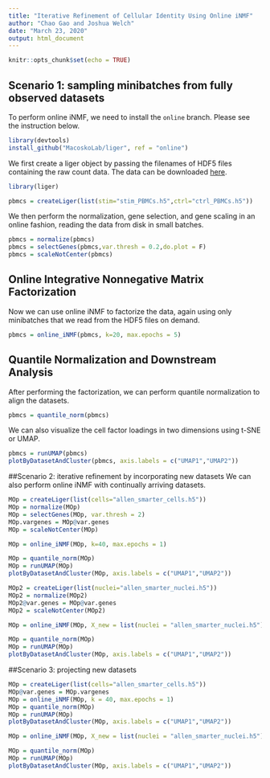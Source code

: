 ```yaml
---
title: "Iterative Refinement of Cellular Identity Using Online iNMF"
author: "Chao Gao and Joshua Welch"
date: "March 23, 2020"
output: html_document
---
```


```r
knitr::opts_chunk$set(echo = TRUE)
```
## Scenario 1: sampling minibatches from fully observed datasets
To perform online iNMF, we need to install the `online` branch. Please see the instruction below.
```r
library(devtools)
install_github("MacoskoLab/liger", ref = "online")
```
We first create a liger object by passing the filenames of HDF5 files containing the raw count data. The data can be downloaded [here](https://umich.box.com/s/m5cojytshxvk44pc4kki6clh6c9sv7ai).
```r
library(liger)

pbmcs = createLiger(list(stim="stim_PBMCs.h5",ctrl="ctrl_PBMCs.h5"))
```
We then perform the normalization, gene selection, and gene scaling in an online fashion, reading the data from disk in small batches.
```r
pbmcs = normalize(pbmcs)
pbmcs = selectGenes(pbmcs,var.thresh = 0.2,do.plot = F)
pbmcs = scaleNotCenter(pbmcs)
```
## Online Integrative Nonnegative Matrix Factorization
Now we can use online iNMF to factorize the data, again using only minibatches that we read from the HDF5 files on demand.
```r
pbmcs = online_iNMF(pbmcs, k=20, max.epochs = 5)
```
## Quantile Normalization and Downstream Analysis
After performing the factorization, we can perform quantile normalization to align the datasets.
```r
pbmcs = quantile_norm(pbmcs)
```
We can also visualize the cell factor loadings in two dimensions using t-SNE or UMAP.
```r
pbmcs = runUMAP(pbmcs)
plotByDatasetAndCluster(pbmcs, axis.labels = c("UMAP1","UMAP2"))
```

##Scenario 2: iterative refinement by incorporating new datasets
We can also perform online iNMF with continually arriving datasets.
```r
MOp = createLiger(list(cells="allen_smarter_cells.h5"))
MOp = normalize(MOp)
MOp = selectGenes(MOp, var.thresh = 2)
MOp.vargenes = MOp@var.genes
MOp = scaleNotCenter(MOp)
```

```r
MOp = online_iNMF(MOp, k=40, max.epochs = 1)
```

```r
MOp = quantile_norm(MOp)
MOp = runUMAP(MOp)
plotByDatasetAndCluster(MOp, axis.labels = c("UMAP1","UMAP2"))
```

```r
MOp2 = createLiger(list(nuclei="allen_smarter_nuclei.h5"))
MOp2 = normalize(MOp2)
MOp2@var.genes = MOp@var.genes
MOp2 = scaleNotCenter(MOp2)
```

```r
MOp = online_iNMF(MOp, X_new = list(nuclei = "allen_smarter_nuclei.h5"), k = 40, max.epochs = 1)
```
```r
MOp = quantile_norm(MOp)
MOp = runUMAP(MOp)
plotByDatasetAndCluster(MOp, axis.labels = c("UMAP1","UMAP2"))
```

##Scenario 3: projecting new datasets
```r
MOp = createLiger(list(cells="allen_smarter_cells.h5"))
MOp@var.genes = MOp.vargenes
MOp = online_iNMF(MOp, k = 40, max.epochs = 1)
MOp = quantile_norm(MOp)
MOp = runUMAP(MOp)
plotByDatasetAndCluster(MOp, axis.labels = c("UMAP1","UMAP2"))
```

```r
MOp = online_iNMF(MOp, X_new = list(nuclei = "allen_smarter_nuclei.h5"), k = 40, project = TRUE)
```

```r
MOp = quantile_norm(MOp)
MOp = runUMAP(MOp)
plotByDatasetAndCluster(MOp, axis.labels = c("UMAP1","UMAP2"))
```








